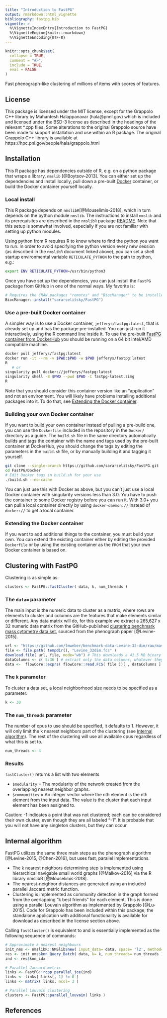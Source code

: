 ```yaml
---
title: "Introduction to FastPG"
output: rmarkdown::html_vignette
bibliography: fastpg.bib
vignette: >
  %\VignetteIndexEntry{Introduction to FastPG}
  %\VignetteEngine{knitr::rmarkdown}
  %\VignetteEncoding{UTF-8}
---
```


```r
knitr::opts_chunk$set(
  collapse = TRUE,
  comment = "#>",
  include = TRUE,
  eval = FALSE
)
```

Fast phenograph-like clustering of millions of items with scores of features.

## License

This package is licensed under the MIT license, except for the Grappolo C++ library by Mahantesh Halappanavar (hala@pnnl.gov) which is included and licensed under the BSD-3 license as described in the headings of the relevant *.cpp files. Some alterations to the original Grappolo source have been made to support installation and use within an R package. The original Grappolo C++ library is available at https://hpc.pnl.gov/people/hala/grappolo.html

## Installation

This R package has dependencies outside of R, e.g. on a python package that wraps a library, `nmslib` [@Boytsov-2013]. You can either set up the dependencies and install locally, pull down a pre-built [Docker](https://www.docker.com) container, or build the Docker container yourself locally.

### Local install

This R package depends on `nmslibR`[@Mouselimis-2018], which in turn depends on the python module `nmslib`. The instructions to install `nmslib` and its prerequisites are described in the `nmslibR` package [README](https://cran.r-project.org/web/packages/nmslibR/readme/README.html). Note that this setup is somewhat involved, especially if you are not familiar with setting up python modules.

Using python from R requires R to know where to find the python you want to run. In order to avoid specifying the python version every new session (as described in the `nmslibR` document linked above), you can set a shell startup environmental variable `RETICULATE_PYTHON` to the path to python, e.g.:

```bash
export ENV RETICULATE_PYTHON=/usr/bin/python3
```

Once you have set up the dependencies, you can just install the `FastPG` package from
GitHub in one of the normal ways. My favorite is:

```r
# Requires the CRAN packages "remotes" and "BiocManager" to be installed.
BiocManager::install("sararselitsky/FastPG")
```

### Use a pre-built Docker container

A simpler way is to use a Docker container, `jefferys/fastpg:latest`, that is already set up and has the package pre-installed. You can just run it interactively, using the R command line inside it. To use the pre-built [FastPG container from DockerHub](https://hub.docker.com/repository/docker/jefferys/fastpg) you should be running on a 64 bit Intel/AMD compatible machine.

```bash
docker pull jefferys/fastpg:latest
docker run -it --rm -v $PWD:$PWD -w $PWD jefferys/fastpg:latest
R
   # or
singularity pull docker://jefferys/fastpg:latest
singularity shell -B $PWD --pwd $PWD -C fastpg-latest.simg
R
```

Note that you should consider this container version like an "application" and not an environment. You will likely have problems installing additional packages into it. To do that, see [Extending the Docker container](#extending-the-docker-container).

### Building your own Docker container

If you want to build your own container instead of pulling a pre-build one, you can use the `Dockerfile` included in the repository in the `Docker/` directory as a guide. The `build.sh` file in the same directory automatically builds and tags the container with the name and tags used by the pre-built container at DockerHub, you should change the tags by editing the parameters in the `build.sh` file, or by manually building it and tagging it yourself.

```bash
git clone --single-branch https://github.com/sararselitsky/FastPG.git
cd FastPG/Docker
# Edit Docker tags in build.sh for your use
./build.sh --no-cache
```

You can just use this with Docker as above, but you can't just use a local Docker container with singularity versions less than 3.0. You have to push the container to some Docker registry before you can run it. With 3.0+ you can pull a local container directly by using `docker-daemon://` instead of `docker://` to get a local container.

### Extending the Docker container

If you want to add additional things to the container, you must build your own. You can extend the existing container either by editing the provided  `Dockerfile` or by using the existing container as the `FROM` that your own Docker container is based on.

## Clustering with FastPG

Clustering is as simple as:

```r
clusters <- FastPG::fastCluster( data, k, num_threads )
```

### The `data=` parameter

The main input is the numeric data to cluster as a matrix, where rows are elements to cluster and columns are the features that make elements similar or different. Any data matrix will do, for this example we extract a 265,627 x 32 numeric data matrix from the GitHub-published [clustering benchmark mass cytometry data set](https://github.com/lmweber/benchmark-data-Levine-32-dim), sourced from the phenograph paper [@Levine-2015].

```r
url <- "https://github.com/lmweber/benchmark-data-Levine-32-dim/raw/master/data/Levine_32dim.fcs"
file <- file.path( tempdir(), "Levine_32dim.fcs" )
download.file( url, file, mode="wb") # This downloads a 41.5 MB binary file
dataColumns <- c( 5:36 ) # extract only the data columns, whatever they are
data <-  flowCore::exprs( flowCore::read.FCS( file ))[ , dataColumns ]
```

### The `k` parameter
To cluster a data set, a local neighborhood size needs to be specified as a parameter.

```r
k <- 30
```

### The `num_threads` parameter

The number of cpus to use should be specified, it defaults to 1. However, it will only limit the k nearest neighbors part of the clustering (see [Internal algorithm](internal-algorithm)). The rest of the clustering will use all available cpus regardless of what this is set to. 

```r
num_threads <- 4
```

### Results

`fastCluster()` returns a list with two elements

* `$modularity` = The modularity of the network created from the overlapping nearest neighbor graphs.
* `$communities` = An integer vector where the nth element is the nth element from the input data. The value is the cluster that each input element has been assigned to.

Caution: -1 indicates a point that was not clustered; each can be considered their own cluster, even though they are all labeled “-1”. It is probable that you will not have any singleton clusters, but they can occur.

## Internal algorithm

FastPG utilizes the same three main steps as the phenograph algorithm [@Levine-2015, @Chen-2016], but uses fast, parallel implementations.

* The k nearest neighbors determining step is implemented using hierarchical navigable small world graphs [@Malkov-2016] via the R library nmslibR [@Mouselimis-2018].
* The nearest-neighbor distances are generated using an included parallel Jaccard metric function.
* Clustering is implemented as community detection in the graph formed from the overlapping "k best friends" for each element. This is done using a parallel Louvain algorithm as implemented by Grappolo [@Lu-2015]. Code for Grappolo has been included within this package; the standalone application with additional functionality is available for download as described in the license section above.
  
Calling `fastCluster()`  is equivalent to and is essentially implemented as the following sequence of commands:

```r
# Approximate k nearest neighbours
init_nms <- nmslibR::NMSlib$new( input_data= data, space= 'l2', method= 'hnsw' )
res <- init_nms$knn_Query_Batch( data, k= k, num_threads= num_threads )
ind <- res$knn_idx

# Parallel Jaccard metric
links <- FastPG::rcpp_parallel_jce(ind)
links <- links[ links[, 1] != 0 ]
links <- matrix( links, ncol= 3 )

# Parallel Louvain clustering
clusters <- FastPG::parallel_louvain( links )
```

## References
